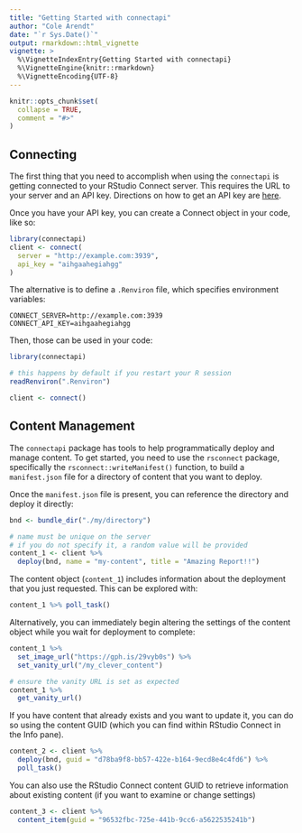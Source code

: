 ```yaml
---
title: "Getting Started with connectapi"
author: "Cole Arendt"
date: "`r Sys.Date()`"
output: rmarkdown::html_vignette
vignette: >
  %\VignetteIndexEntry{Getting Started with connectapi}
  %\VignetteEngine{knitr::rmarkdown}
  %\VignetteEncoding{UTF-8}
---
```


```r
knitr::opts_chunk$set(
  collapse = TRUE,
  comment = "#>"
)
```

## Connecting

The first thing that you need to accomplish when using the `connectapi` is
getting connected to your RStudio Connect server. This requires the URL to your
server and an API key. Directions on how to get an API key are
[here](https://docs.rstudio.com/connect/user/api-keys/#api-keys).

Once you have your API key, you can create a Connect object in your code, like so:

```r
library(connectapi)
client <- connect(
  server = "http://example.com:3939",
  api_key = "aihgaahegiahgg"
)
```

The alternative is to define a `.Renviron` file, which specifies environment variables:

```
CONNECT_SERVER=http://example.com:3939
CONNECT_API_KEY=aihgaahegiahgg
```

Then, those can be used in your code:

```r
library(connectapi)

# this happens by default if you restart your R session
readRenviron(".Renviron")

client <- connect()
```

## Content Management

The `connectapi` package has tools to help programmatically deploy and manage
content. To get started, you need to use the `rsconnect` package, specifically
the `rsconnect::writeManifest()` function, to build a `manifest.json` file for a
directory of content that you want to deploy.

Once the `manifest.json` file is present, you can reference the directory and deploy
it directly:

```r
bnd <- bundle_dir("./my/directory")

# name must be unique on the server
# if you do not specify it, a random value will be provided
content_1 <- client %>%
  deploy(bnd, name = "my-content", title = "Amazing Report!!")
```

The content object (`content_1`) includes information about the deployment that you
just requested. This can be explored with:

```r
content_1 %>% poll_task()
```

Alternatively, you can immediately begin altering the settings of the content object
while you wait for deployment to complete:

```r
content_1 %>%
  set_image_url("https://gph.is/29vyb0s") %>%
  set_vanity_url("/my_clever_content")

# ensure the vanity URL is set as expected
content_1 %>%
  get_vanity_url()
```

If you have content that already exists and you want to update it, you can do so using the content GUID
(which you can find within RStudio Connect in the Info pane).

```r
content_2 <- client %>%
  deploy(bnd, guid = "d78ba9f8-bb57-422e-b164-9ecd8e4c4fd6") %>%
  poll_task()
```

You can also use the RStudio Connect content GUID to retrieve information about
existing content (if you want to examine or change settings)

```r
content_3 <- client %>%
  content_item(guid = "96532fbc-725e-441b-9cc6-a5622535241b")
```
